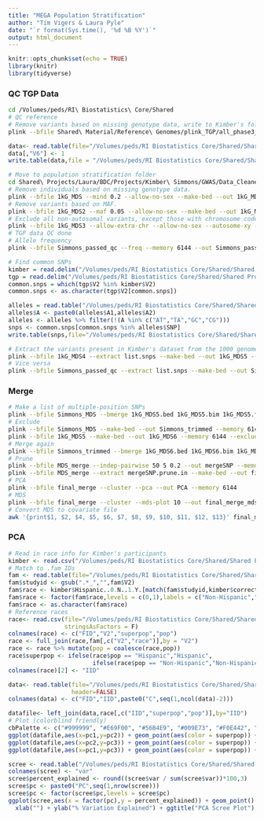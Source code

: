 ```yaml
---
title: "MEGA Population Stratification"
author: "Tim Vigers & Laura Pyle"
date: "`r format(Sys.time(), '%d %B %Y')`"
output: html_document
---
```


```r
knitr::opts_chunk$set(echo = TRUE)
library(knitr)
library(tidyverse)
```

### QC TGP Data

```bash
cd /Volumes/peds/RI\ Biostatistics\ Core/Shared
# QC reference
# Remove variants based on missing genotype data, write to Kimber's folder.
plink --bfile Shared\ Material/Reference\ Genomes/plink_TGP/all_phase3_ns --geno 0.2 --allow-no-sex --make-bed --out Shared\ Projects/Laura/BDC/Projects/Kimber\ Simmons/GWAS/Data_Cleaned/population_stratification/1kG_MDS --allow-extra-chr --memory 6144
```

```r
data<- read.table(file="/Volumes/peds/RI Biostatistics Core/Shared/Shared Projects/Laura/BDC/Projects/Kimber Simmons/GWAS/Data_Cleaned/population_stratification/1kG_MDS.fam",header=FALSE)
data[,"V6"] <- 1
write.table(data,file = "/Volumes/peds/RI Biostatistics Core/Shared/Shared Projects/Laura/BDC/Projects/Kimber Simmons/GWAS/Data_Cleaned/population_stratification/1kG_MDS.fam",row.names = F,quote = F,col.names = F)
```

```bash
# Move to population stratification folder
cd Shared\ Projects/Laura/BDC/Projects/Kimber\ Simmons/GWAS/Data_Cleaned/population_stratification
# Remove individuals based on missing genotype data.
plink --bfile 1kG_MDS --mind 0.2 --allow-no-sex --make-bed --out 1kG_MDS2 --allow-extra-chr --memory 6144
# Remove variants based on MAF.
plink --bfile 1kG_MDS2 --maf 0.05 --allow-no-sex --make-bed --out 1kG_MDS3 --allow-extra-chr --memory 6144
# Exclude all non-autosomal variants, except those with chromosome code XY. Filter out founders.
plink --bfile 1kG_MDS3 --allow-extra-chr --allow-no-sex --autosome-xy --make-bed --out 1kG_MDS4 --memory 6144 --filter-founders
# TGP data QC done
# Allele frequency
plink --bfile Simmons_passed_qc --freq --memory 6144 --out Simmons_passed_qc
```

```r
# Find common SNPs
kimber = read.delim("/Volumes/peds/RI Biostatistics Core/Shared/Shared Projects/Laura/BDC/Projects/Kimber Simmons/GWAS/Data_Cleaned/population_stratification/Simmons_passed_qc.bim",header=F, quote="")
tgp = read.delim("/Volumes/peds/RI Biostatistics Core/Shared/Shared Projects/Laura/BDC/Projects/Kimber Simmons/GWAS/Data_Cleaned/population_stratification/1kG_MDS4.bim", header=F, quote="")
common.snps = which(tgp$V2 %in% kimber$V2)
common.snps <- as.character(tgp$V2[common.snps])

alleles = read.table("/Volumes/peds/RI Biostatistics Core/Shared/Shared Projects/Laura/BDC/Projects/Kimber Simmons/GWAS/Data_Cleaned/population_stratification/Simmons_passed_qc.frq", header=T)
alleles$A <- paste0(alleles$A1,alleles$A2)
alleles <- alleles %>% filter(!(A %in% c("AT","TA","GC","CG")))
snps <- common.snps[common.snps %in% alleles$SNP]
write.table(snps,file="/Volumes/peds/RI Biostatistics Core/Shared/Shared Projects/Laura/BDC/Projects/Kimber Simmons/GWAS/Data_Cleaned/population_stratification/list.snps",sep="\t",col.names=F,row.names=F,quote=F)
```

```bash
# Extract the variants present in Kimber's dataset from the 1000 genomes dataset.
plink --bfile 1kG_MDS4 --extract list.snps --make-bed --out 1kG_MDS5 --memory 6144
# Vice versa
plink --bfile Simmons_passed_qc --extract list.snps --make-bed --out Simmons_MDS --memory 6144
```

### Merge

```bash
# Make a list of multiple-position SNPs
plink --bfile Simmons_MDS --bmerge 1kG_MDS5.bed 1kG_MDS5.bim 1kG_MDS5.fam --make-bed --out first_merge --memory 6144
# Exclude
plink --bfile Simmons_MDS --make-bed --out Simmons_trimmed --memory 6144 --exclude first_merge-merge.missnp
plink --bfile 1kG_MDS5 --make-bed --out 1kG_MDS6 --memory 6144 --exclude first_merge-merge.missnp
# Merge again
plink --bfile Simmons_trimmed --bmerge 1kG_MDS6.bed 1kG_MDS6.bim 1kG_MDS6.fam --make-bed --out MDS_merge --memory 6144
# Prune
plink --bfile MDS_merge --indep-pairwise 50 5 0.2 --out mergeSNP --memory 6144
plink --bfile MDS_merge --extract mergeSNP.prune.in --make-bed --out final_merge --memory 6144
# PCA
plink --bfile final_merge --cluster --pca --out PCA --memory 6144
# MDS
plink --bfile final_merge --cluster --mds-plot 10 --out final_merge_mds --memory 6144
# Convert MDS to covariate file
awk '{print$1, $2, $4, $5, $6, $7, $8, $9, $10, $11, $12, $13}' final_merge_mds.mds > covar_mds.txt
```

### PCA

```r
# Read in race info for Kimber's participants
kimber <- read.csv("/Volumes/peds/RI Biostatistics Core/Shared/Shared Projects/Laura/BDC/Projects/Kimber Simmons/GWAS/Data_Cleaned/population_stratification/clinical.csv")
# Match to .fam IDs
fam <- read.table(file="/Volumes/peds/RI Biostatistics Core/Shared/Shared Projects/Laura/BDC/Projects/Kimber Simmons/GWAS/Data_Cleaned/population_stratification/Simmons_MDS.fam",header=F)
fam$studyid <- gsub(".*_","",fam$V2)
fam$race <- kimber$Hispanic..0.N..1.Y.[match(fam$studyid,kimber$correct_labID)]
fam$race <- factor(fam$race,levels = c(0,1),labels = c("Non-Hispanic","Hispanic"))
fam$race <- as.character(fam$race)
# Reference races
race<- read.csv(file="/Volumes/peds/RI Biostatistics Core/Shared/Shared Projects/Laura/BDC/Projects/Kimber Simmons/GWAS/Data_Cleaned/population_stratification/race_1kG.csv",
                stringsAsFactors = F)
colnames(race) <- c("FID","V2","superpop","pop")
race <- full_join(race,fam[,c("V2","race")],by = "V2")
race <- race %>% mutate(pop = coalesce(race,pop))
race$superpop <- ifelse(race$pop == "Hispanic","Hispanic",
                        ifelse(race$pop == "Non-Hispanic","Non-Hispanic",race$superpop))
colnames(race)[2] <- "IID"

data<- read.table(file="/Volumes/peds/RI Biostatistics Core/Shared/Shared Projects/Laura/BDC/Projects/Kimber Simmons/GWAS/Data_Cleaned/population_stratification/PCA.eigenvec",
                  header=FALSE)
colnames(data) <- c("FID","IID",paste0("C",seq(1,ncol(data)-2)))

datafile<- left_join(data,race[,c("IID","superpop","pop")],by="IID")
# Plot (colorblind friendly)
cbPalette <- c("#999999", "#E69F00", "#56B4E9", "#009E73", "#F0E442", "#0072B2", "#D55E00", "#CC79A7")
ggplot(datafile,aes(x=pc1,y=pc2)) + geom_point(aes(color = superpop)) + scale_color_manual(values=cbPalette) + theme_bw()
ggplot(datafile,aes(x=pc2,y=pc3)) + geom_point(aes(color = superpop)) + scale_color_manual(values=cbPalette) + theme_bw()
ggplot(datafile,aes(x=pc1,y=pc3)) + geom_point(aes(color = superpop)) + scale_color_manual(values=cbPalette) + theme_bw()
```

```r
scree <- read.table("/Volumes/peds/RI Biostatistics Core/Shared/Shared Projects/Laura/BDC/Projects/Kimber Simmons/GWAS/Data_Cleaned/population_stratification/PCA.eigenval")
colnames(scree) <- "var"
scree$percent_explained <- round((scree$var / sum(scree$var))*100,3)
scree$pc <- paste0("PC",seq(1,nrow(scree)))
scree$pc <- factor(scree$pc,levels = scree$pc)
ggplot(scree,aes(x = factor(pc),y = percent_explained)) + geom_point() + 
  xlab("") + ylab("% Variation Explained") + ggtitle("PCA Scree Plot") + theme_bw()
```